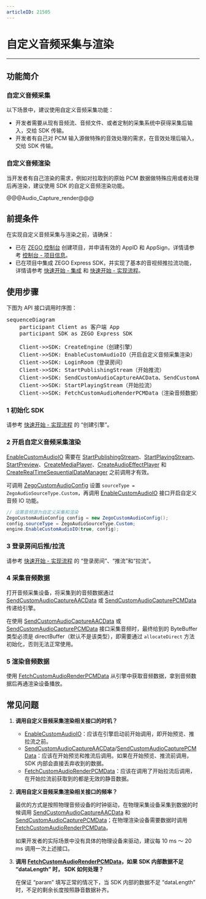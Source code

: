 ```yaml
---
articleID: 21505
---
```

# 自定义音频采集与渲染
- - -
  
## 功能简介

### 自定义音频采集

以下场景中，建议使用自定义音频采集功能：

- 开发者需要从现有音频流、音频文件、或者定制的采集系统中获得采集后输入，交给 SDK 传输。
- 开发者有自己对 PCM 输入源做特殊的音效处理的需求，在音效处理后输入，交给 SDK 传输。

### 自定义音频渲染

当开发者有自己渲染的需求，例如对拉取到的原始 PCM 数据做特殊应用或者处理后再渲染，建议使用 SDK 的自定义音频渲染功能。

@@@Audio_Capture_render@@@

## 前提条件

在实现自定义音频采集与渲染之前，请确保：

- 已在 [ZEGO 控制台](https://console.zego.im) 创建项目，并申请有效的 AppID 和 AppSign，详情请参考 [控制台 - 项目信息](https://doc-zh.zego.im/article/12107)。
- 已在项目中集成 ZEGO Express SDK，并实现了基本的音视频推拉流功能，详情请参考 [快速开始 - 集成](!Integration/SDK_Integration) 和 [快速开始 - 实现流程](!Integration/Solution_Implementation)。


## 使用步骤

下图为 API 接口调用时序图：

<pre class="mermaid" style="max-width: 100%;">
sequenceDiagram
    participant Client as 客户端 App
    participant SDK as ZEGO Express SDK

    Client->>SDK: CreateEngine（创建引擎）
    Client->>SDK: EnableCustomAudioIO（开启自定义音频采集渲染）
    Client->>SDK: LoginRoom（登录房间）
    Client->>SDK: StartPublishingStream（开始推流）
    Client->>SDK: SendCustomAudioCaptureAACData、SendCustomAudioCapturePCMData（采集音频数据）
    Client->>SDK: StartPlayingStream（开始拉流）
    Client->>SDK: FetchCustomAudioRenderPCMData（渲染音频数据）
</pre>

### 1 初始化 SDK

请参考 [快速开始 - 实现流程](!Integration/Solution_Implementation#CreateEngine) 的 “创建引擎”。

### 2 开启自定义音频采集渲染

<div class="mk-warning">

[EnableCustomAudioIO](@EnableCustomAudioIO) 需要在 [StartPublishingStream](@StartPublishingStream)、[StartPlayingStream](@StartPlayingStream)、[StartPreview](@StartPreview)、[CreateMediaPlayer](@CreateMediaPlayer)、[CreateAudioEffectPlayer](@CreateAudioEffectPlayer) 和 [CreateRealTimeSequentialDataManager](@CreateRealTimeSequentialDataManager) 之前调用才有效。 
</div>

可调用 [ZegoCustomAudioConfig](@-ZegoCustomAudioConfig) 设置 `sourceType = ZegoAudioSourceType.Custom`，再调用 [EnableCustomAudioIO](@EnableCustomAudioIO) 接口开启自定义音频 IO 功能。

```c#
// 设置音频源为自定义采集和渲染
ZegoCustomAudioConfig config = new ZegoCustomAudioConfig();
config.sourceType = ZegoAudioSourceType.Custom;
engine.EnableCustomAudioIO(true, config);
```

### 3 登录房间后推/拉流

请参考 [快速开始 - 实现流程](!Integration/Solution_Implementation#createroom) 的 “登录房间”、“推流”和“拉流”。

### 4 采集音频数据

打开音频采集设备，将采集到的音频数据通过 [SendCustomAudioCaptureAACData](@SendCustomAudioCaptureAACData) 或 [SendCustomAudioCapturePCMData](@SendCustomAudioCapturePCMData) 传递给引擎。

<div class="mk-hint">

在使用 [SendCustomAudioCaptureAACData](@SendCustomAudioCaptureAACData) 或 [SendCustomAudioCapturePCMData](@SendCustomAudioCapturePCMData) 接口采集音频时，最终给到的 ByteBuffer 类型必须是 directBuffer（默认不是该类型），即需要通过 `allocateDirect` 方法初始化，否则无法正常使用。
</div>

### 5 渲染音频数据

使用 [FetchCustomAudioRenderPCMData](@FetchCustomAudioRenderPCMData) 从引擎中获取音频数据，拿到音频数据后再通渲染设备播放。

## 常见问题

1. **调用自定义音频采集渲染相关接口的时机？**

    - [EnableCustomAudioIO](@EnableCustomAudioIO)：应该在引擎启动前开始调用，即开始预览、推拉流之前。
    - [SendCustomAudioCaptureAACData](@SendCustomAudioCaptureAACData)/[SendCustomAudioCapturePCMData](@SendCustomAudioCapturePCMData)：应该在开始预览和推流后调用。如果在开始预览、推流前调用，SDK 内部会直接丢弃收到的数据。
    - [FetchCustomAudioRenderPCMData](@FetchCustomAudioRenderPCMData)：应该在调用了开始拉流后调用，在开始拉流前获取到的都是无效的静音数据。

2. **调用自定义音频采集渲染相关接口的频率？**

    最优的方式是按照物理音频设备的时钟驱动，在物理采集设备采集到数据的时候调用 [SendCustomAudioCaptureAACData](@SendCustomAudioCaptureAACData) 和 [SendCustomAudioCapturePCMData](@SendCustomAudioCapturePCMData)；在物理渲染设备需要数据时调用 [FetchCustomAudioRenderPCMData](@FetchCustomAudioRenderPCMData)。

    如果开发者的实际场景中没有具体的物理设备来驱动，建议每 10 ms ～ 20 ms 调用一次上述接口。

3. **调用 [FetchCustomAudioRenderPCMData](@FetchCustomAudioRenderPCMData)，如果 SDK 内部数据不足 “dataLength” 时， SDK 如何处理？**

    在保证 “param” 填写正常的情况下，当 SDK 内部的数据不足 “dataLength” 时，不足的剩余长度按照静音数据补齐。
